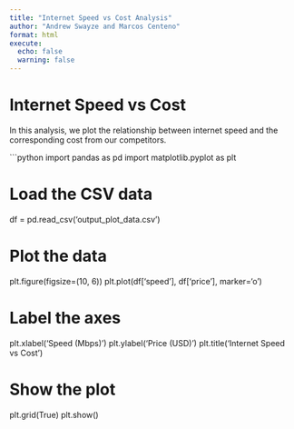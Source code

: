 ```yaml
---
title: "Internet Speed vs Cost Analysis"
author: "Andrew Swayze and Marcos Centeno"
format: html
execute:
  echo: false
  warning: false
---
```


# Internet Speed vs Cost

In this analysis, we plot the relationship between internet speed and the corresponding cost from our competitors.

```python
import pandas as pd
import matplotlib.pyplot as plt

# Load the CSV data
df = pd.read_csv('output_plot_data.csv')

# Plot the data
plt.figure(figsize=(10, 6))
plt.plot(df['speed'], df['price'], marker='o')

# Label the axes
plt.xlabel('Speed (Mbps)')
plt.ylabel('Price (USD)')
plt.title('Internet Speed vs Cost')

# Show the plot
plt.grid(True)
plt.show()
